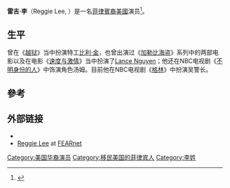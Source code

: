 {{Infobox entertainer
| name = Reggie Lee
| type = 男演员
| image = Reggie Lee.jpg
| birthdate = 
| birthplace = [[菲律宾|菲律宾]][[奎松市|奎松市]]
}}
'''雷吉·李'''（Reggie Lee, {{bd|1975年|10月4日||}}）是一名[[菲律賓裔美國人|菲律賓裔美國]]演员<ref name="MB">{{cite news | title = The Filipino-American actor in 'Pirates 3' is from Quezon City | work = Manila Bulletin | date = June 16, 2007 | url = http://www.mb.com.ph/node/20525 | access-date = April 23, 2012}}</ref>。

==生平==
曾在《[[越狱|越狱]]》当中扮演特工[[比利·金|比利·金]]，也曾出演过《[[加勒比海盗|加勒比海盗]]》系列中的两部电影以及在电影《[[速度与激情|速度与激情]]》当中扮演了[[Lance_Nguyen|Lance Nguyen]]；他还在NBC电视剧《[[不明身份的人|不明身份的人]]》中饰演角色汤姆。目前他在NBC电视剧《[[格林_(电视剧)|格林]]》中扮演吴警长。

==參考==
{{reflist}}

==外部链接==
*{{IMDb name|498046|Reggie Lee}}
*[http://www.fearnet.com/news/b15470_exclusive_interview_pirates_of.html Reggie Lee] {{Wayback|url=http://www.fearnet.com/news/b15470_exclusive_interview_pirates_of.html |date=20120213230438 }} at [[FEARnet|FEARnet]]

{{Authority control}}
{{DEFAULTSORT:Lee, Reggie}}
[[Category:美国华裔演员|Category:美国华裔演员]]
[[Category:移民美国的菲律宾人|Category:移民美国的菲律宾人]]
[[Category:李姓|Category:李姓]]